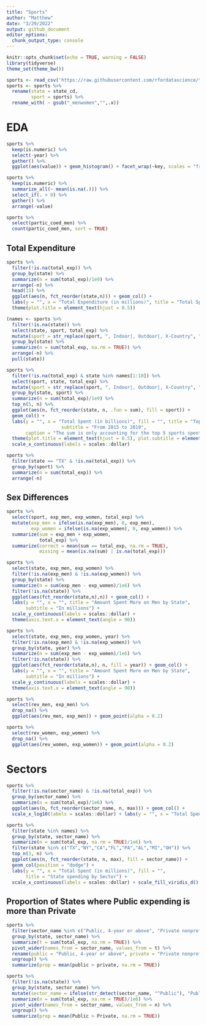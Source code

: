 ```yaml
---
title: "Sports"
author: "Matthew"
date: "3/29/2022"
output: github_document
editor_options: 
  chunk_output_type: console
---
```


```r
knitr::opts_chunk$set(echo = TRUE, warning = FALSE)
library(tidyverse)
theme_set(theme_bw())
```


```r
sports <- read_csv('https://raw.githubusercontent.com/rfordatascience/tidytuesday/master/data/2022/2022-03-29/sports.csv')
sports <- sports %>% 
  rename(state = state_cd,
         sport = sports) %>% 
  rename_with( ~ gsub("_menwomen","",.x))
```


# EDA
```r
sports %>%
  keep(is.numeric) %>%
  select(-year) %>%
  gather() %>%
  ggplot(aes(value)) + geom_histogram() + facet_wrap(~key, scales = "free")
```


```r
sports %>%
  keep(is.numeric) %>%
  summarize_all(~ mean(is.na(.))) %>%
  select_if(. > 0) %>%
  gather() %>%
  arrange(-value)

sports %>%
  select(partic_coed_men) %>%
  count(partic_coed_men, sort = TRUE)
```


## Total Expenditure
```r
sports %>% 
  filter(!is.na(total_exp)) %>% 
  group_by(state) %>%
  summarize(n = sum(total_exp)/1e9) %>%
  arrange(-n) %>% 
  head(15) %>%
  ggplot(aes(n, fct_reorder(state,n))) + geom_col() +
  labs(y = "", x = "Total Expenditure (in millions)", title = "Total Spent by State") +
  theme(plot.title = element_text(hjust = 0.5))
```


```r
(names <- sports %>%
  filter(!is.na(state)) %>%
  select(state, sport, total_exp) %>%
  mutate(sport = str_replace(sport, ", Indoor|, Outdoor|, X-Country", "")) %>% 
  group_by(state) %>% 
  summarize(n = sum(total_exp, na.rm = TRUE)) %>% 
  arrange(-n) %>%
  pull(state))

sports %>%
  filter(!is.na(total_exp) & state %in% names[1:10]) %>%
  select(sport, state, total_exp) %>%
  mutate(sport = str_replace(sport, ", Indoor|, Outdoor|, X-Country", "")) %>% 
  group_by(state, sport) %>% 
  summarize(n = sum(total_exp)/1e9) %>%
  top_n(5, n) %>% 
  ggplot(aes(n, fct_reorder(state, n, .fun = sum), fill = sport)) +
  geom_col() + 
  labs(y = "", x = "Total Spent (in billions)", fill = "", title = "Top 5 Sports for each State",
                    subtitle = "From 2015 to 2019", 
       caption = "The sum is only accounting for the top 5 sports spent in each state") +
  theme(plot.title = element_text(hjust = 0.5), plot.subtitle = element_text(hjust = 0.5)) + 
  scale_x_continuous(labels = scales::dollar)
```


```r
sports %>% 
  filter(state == "TX" & !is.na(total_exp)) %>% 
  group_by(sport) %>% 
  summarize(n = sum(total_exp)) %>%
  arrange(-n)
```


## Sex Differences
```r
sports %>% 
  select(sport, exp_men, exp_women, total_exp) %>%
  mutate(exp_men = ifelse(is.na(exp_men), 0, exp_men),
         exp_women = ifelse(is.na(exp_women), 0, exp_women)) %>% 
  summarize(sum = exp_men + exp_women,
            total_exp) %>% 
  summarize(correct = mean(sum == total_exp, na.rm = TRUE),
            missing = mean(is.na(sum) | is.na(total_exp)))
```


```r
sports %>% 
  select(state, exp_men, exp_women) %>% 
  filter(!is.na(exp_men) & !is.na(exp_women)) %>% 
  group_by(state) %>% 
  summarize(n = sum(exp_men - exp_women)/1e6) %>%
  filter(!is.na(state)) %>% 
  ggplot(aes(fct_reorder(state,n),n)) + geom_col() +
  labs(y = "", x = "", title = "Amount Spent More on Men by State",
       subtitle = "In millions") + 
  scale_y_continuous(labels = scales::dollar) +
  theme(axis.text.x = element_text(angle = 90))
```


```r
sports %>% 
  select(state, exp_men, exp_women, year) %>% 
  filter(!is.na(exp_men) & !is.na(exp_women)) %>% 
  group_by(state, year) %>% 
  summarize(n = sum(exp_men - exp_women)/1e6) %>%
  filter(!is.na(state)) %>% 
  ggplot(aes(fct_reorder(state,n), n, fill = year)) + geom_col() +
  labs(y = "", x = "", title = "Amount Spent More on Men by State",
       subtitle = "In millions") + 
  scale_y_continuous(labels = scales::dollar) +
  theme(axis.text.x = element_text(angle = 90))
```


```r
sports %>%
  select(rev_men, exp_men) %>% 
  drop_na() %>% 
  ggplot(aes(rev_men, exp_men)) + geom_point(alpha = 0.2) 

sports %>% 
  select(rev_women, exp_women) %>% 
  drop_na() %>% 
  ggplot(aes(rev_women, exp_women)) + geom_point(alpha = 0.2) 
```


# Sectors
```r
sports %>% 
  filter(!is.na(sector_name) & !is.na(total_exp)) %>% 
  group_by(sector_name) %>% 
  summarize(n = sum(total_exp)/1e6) %>% 
  ggplot(aes(n, fct_reorder(sector_name, n, max))) + geom_col() +
  scale_x_log10(labels = scales::dollar) + labs(y = "", x = "Total Spent in millions")
```


```r
sports %>%
  filter(state %in% names) %>%
  group_by(state, sector_name) %>% 
  summarize(n = sum(total_exp, na.rm = TRUE)/1e6) %>% 
  filter(state %in% c("TX","NY","CA","FL","PA","AL","MI","OH")) %>%
  top_n(3, n) %>% 
  ggplot(aes(n, fct_reorder(state, n, max), fill = sector_name)) +
  geom_col(position = "dodge") + 
  labs(y = "", x = "Total Spent (in millions)", fill = "",
       title = "State spending by Sector") + 
  scale_x_continuous(labels = scales::dollar) + scale_fill_viridis_d()
```


## Proportion of States where Public expending is more than Private
```r
sports %>%
  filter(sector_name %in% c("Public, 4-year or above", "Private nonprofit, 4-year or above")) %>% 
  group_by(state, sector_name) %>% 
  summarize(t = sum(total_exp, na.rm = TRUE)) %>% 
  pivot_wider(names_from = sector_name, values_from = t) %>%
  rename(public = "Public, 4-year or above", private = "Private nonprofit, 4-year or above") %>% 
  ungroup() %>% 
  summarize(prop = mean(public > private, na.rm = TRUE))
```


```r
sports %>%
  filter(!is.na(state)) %>% 
  group_by(state, sector_name) %>% 
  mutate(sector_name = ifelse(str_detect(sector_name, "^Public"), "Public", "Private")) %>% 
  summarize(n = sum(total_exp, na.rm = TRUE)/1e6) %>% 
  pivot_wider(names_from = sector_name, values_from = n) %>% 
  ungroup() %>% 
  summarize(prop = mean(Public > Private, na.rm = TRUE))
```





